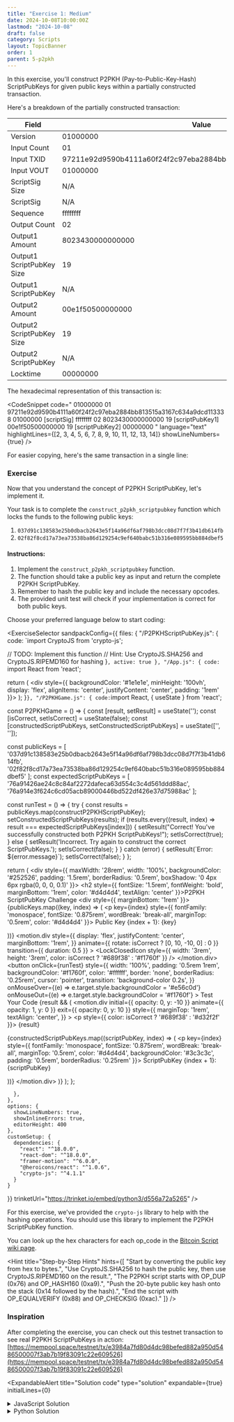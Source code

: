 ```yaml
---
title: "Exercise 1: Medium"
date: 2024-10-08T10:00:00Z
lastmod: "2024-10-08"
draft: false
category: Scripts
layout: TopicBanner
order: 1
parent: 5-p2pkh
---
```


In this exercise, you'll construct P2PKH (Pay-to-Public-Key-Hash) ScriptPubKeys for given public keys within a partially constructed transaction.

Here's a breakdown of the partially constructed transaction:

| Field                    | Value                                                            |
| ------------------------ | ---------------------------------------------------------------- |
| Version                  | 01000000                                                         |
| Input Count              | 01                                                               |
| Input TXID               | 97211e92d9590b4111a60f24f2c97eba2884bb813515a3167c634a9dcd113338 |
| Input VOUT               | 01000000                                                         |
| ScriptSig Size           | N/A                                                              |
| ScriptSig                | N/A                                                              |
| Sequence                 | ffffffff                                                         |
| Output Count             | 02                                                               |
| Output1 Amount           | 8023430000000000                                                 |
| Output1 ScriptPubKey Size| 19                                                               |
| Output1 ScriptPubKey     | N/A                                                              |
| Output2 Amount           | 00e1f50500000000                                                 |
| Output2 ScriptPubKey Size| 19                                                               |
| Output2 ScriptPubKey     | N/A                                                              |
| Locktime                 | 00000000                                                         |

The hexadecimal representation of this transaction is:

<CodeSnippet
    code="
  01000000
  01
  97211e92d9590b4111a60f24f2c97eba2884bb813515a3167c634a9dcd113338
  01000000
  [scriptSig]
  ffffffff
  02
  8023430000000000
  19
  [scriptPubKey1]
  00e1f50500000000
  19
  [scriptPubKey2]
  00000000
  "
    language="text"
    highlightLines={[2, 3, 4, 5, 6, 7, 8, 9, 10, 11, 12, 13, 14]}
    showLineNumbers={true}
/>

For easier copying, here's the same transaction in a single line:

<CodeSnippet
    code="010000000197211e92d9590b4111a60f24f2c97eba2884bb813515a3167c634a9dcd11333801000000-[scriptSig]-ffffffff028023430000000000-[scriptPubKey1]-00e1f50500000000-[scriptPubKey2]-00000000"
    language="text"
    showLineNumbers={true}
/>

### Exercise

Now that you understand the concept of P2PKH ScriptPubKey, let's implement it.  

Your task is to complete the `construct_p2pkh_scriptpubkey` function which locks the funds to the following public keys:
1. `037d91c138583e25b0dbacb2643e5f14a96df6af798b3dcc08d7f7f3b41db614fb`
2. `02f82f8cd17a73ea73538ba86d129254c9ef640babc51b316e089595bb884dbef5`

#### Instructions:
1. Implement the `construct_p2pkh_scriptpubkey` function.
2. The function should take a public key as input and return the complete P2PKH ScriptPubKey.
3. Remember to hash the public key and include the necessary opcodes.
4. The provided unit test will check if your implementation is correct for both public keys.

Choose your preferred language below to start coding:

<ExerciseSelector
  sandpackConfig={{
    files: {
      "/P2PKHScriptPubKey.js": {
        code: `import CryptoJS from 'crypto-js';

  // TODO: Implement this function
  // Hint: Use CryptoJS.SHA256 and CryptoJS.RIPEMD160 for hashing
}`,
        active: true
      },
      "/App.js": {
        code: `import React from 'react';

  return (
    <div style={{ backgroundColor: '#1e1e1e', minHeight: '100vh', display: 'flex', alignItems: 'center', justifyContent: 'center', padding: '1rem' }}>
      <P2PKHGame />
    </div>
  );
}`
      },
      "/P2PKHGame.js": {
        code: `import React, { useState } from 'react';

const P2PKHGame = () => {
  const [result, setResult] = useState('');
  const [isCorrect, setIsCorrect] = useState(false);
  const [constructedScriptPubKeys, setConstructedScriptPubKeys] = useState(['', '']);

  const publicKeys = [
    '037d91c138583e25b0dbacb2643e5f14a96df6af798b3dcc08d7f7f3b41db614fb',
    '02f82f8cd17a73ea73538ba86d129254c9ef640babc51b316e089595bb884dbef5'
  ];
  const expectedScriptPubKeys = [
    '76a91426ae24c8c84af2272dafeca63d554c3c4d561ddd88ac',
    '76a914e3f624c6cd05acb89000446bd522df426e37d75988ac'
  ];

  const runTest = () => {
    try {
      const results = publicKeys.map(constructP2PKHScriptPubKey);
      setConstructedScriptPubKeys(results);
      if (results.every((result, index) => result === expectedScriptPubKeys[index])) {
        setResult("Correct! You've successfully constructed both P2PKH ScriptPubKeys!");
        setIsCorrect(true);
      } else {
        setResult('Incorrect. Try again to construct the correct ScriptPubKeys.');
        setIsCorrect(false);
      }
    } catch (error) {
      setResult(\`Error: \${error.message}\`);
      setIsCorrect(false);
    }
  };

  return (
    <div style={{ maxWidth: '28rem', width: '100%', backgroundColor: '#252526', padding: '1.5rem', borderRadius: '0.5rem', boxShadow: '0 4px 6px rgba(0, 0, 0, 0.1)' }}>
      <h2 style={{ fontSize: '1.5rem', fontWeight: 'bold', marginBottom: '1rem', color: '#d4d4d4', textAlign: 'center' }}>P2PKH ScriptPubKey Challenge</h2>
      <div style={{ marginBottom: '1rem' }}>
        {publicKeys.map((key, index) => (
          <p key={index} style={{ fontFamily: 'monospace', fontSize: '0.875rem', wordBreak: 'break-all', marginTop: '0.5rem', color: '#d4d4d4' }}>
            Public Key {index + 1}: {key}
          </p>
        ))}
      </div>
      <motion.div
        style={{
          display: 'flex',
          justifyContent: 'center',
          marginBottom: '1rem',
        }}
        animate={{ rotate: isCorrect ? [0, 10, -10, 0] : 0 }}
        transition={{ duration: 0.5 }}
      >
        <LockClosedIcon style={{ width: '3rem', height: '3rem', color: isCorrect ? '#689f38' : '#f1760f' }} />
      </motion.div>
      <button
        onClick={runTest}
        style={{
          width: '100%',
          padding: '0.5rem 1rem',
          backgroundColor: '#f1760f',
          color: '#ffffff',
          border: 'none',
          borderRadius: '0.25rem',
          cursor: 'pointer',
          transition: 'background-color 0.2s',
        }}
        onMouseOver={(e) => e.target.style.backgroundColor = '#e56c0d'}
        onMouseOut={(e) => e.target.style.backgroundColor = '#f1760f'}
      >
        Test Your Code
      </button>
      <AnimatePresence>
        {result && (
          <motion.div
            initial={{ opacity: 0, y: -10 }}
            animate={{ opacity: 1, y: 0 }}
            exit={{ opacity: 0, y: 10 }}
            style={{
              marginTop: '1rem',
              textAlign: 'center',
            }}
          >
            <p style={{ color: isCorrect ? '#689f38' : '#d32f2f' }}>
              {result}
            </p>
            {constructedScriptPubKeys.map((scriptPubKey, index) => (
              <p key={index} style={{ 
                fontFamily: 'monospace', 
                fontSize: '0.875rem', 
                wordBreak: 'break-all', 
                marginTop: '0.5rem', 
                color: '#d4d4d4',
                backgroundColor: '#3c3c3c',
                padding: '0.5rem',
                borderRadius: '0.25rem'
              }}>
                ScriptPubKey {index + 1}: {scriptPubKey}
              </p>
            ))}
          </motion.div>
        )}
      </AnimatePresence>
    </div>
  );
};

      },
    },
    options: {
      showLineNumbers: true,
      showInlineErrors: true,
      editorHeight: 400
    },
    customSetup: {
      dependencies: {
        "react": "^18.0.0",
        "react-dom": "^18.0.0",
        "framer-motion": "^6.0.0",
        "@heroicons/react": "^1.0.6",
        "crypto-js": "^4.1.1"
      }
    }
  }}
  trinketUrl="https://trinket.io/embed/python3/d556a72a5265"
/>

For this exercise, we've provided the `crypto-js` library to help with the hashing operations. You should use this library to implement the P2PKH ScriptPubKey function.

You can look up the hex characters for each op_code in the [Bitcoin Script wiki page](https://en.bitcoin.it/wiki/Script).

<Hint
    title="Step-by-Step Hints"
    hints={[
        "Start by converting the public key from hex to bytes.",
        "Use CryptoJS.SHA256 to hash the public key, then use CryptoJS.RIPEMD160 on the result.",
        "The P2PKH script starts with OP_DUP (0x76) and OP_HASH160 (0xa9).",
        "Push the 20-byte public key hash onto the stack (0x14 followed by the hash).",
        "End the script with OP_EQUALVERIFY (0x88) and OP_CHECKSIG (0xac)."
    ]}
/>


### Inspiration

After completing the exercise, you can check out this testnet transaction to see real P2PKH ScriptPubKeys in action:
[https://mempool.space/testnet/tx/e3984a7fd80d4dc98befed882a950d5486500007f3ab7b19f83091c22e609526](https://mempool.space/testnet/tx/e3984a7fd80d4dc98befed882a950d5486500007f3ab7b19f83091c22e609526)


<ExpandableAlert
  title="Solution code"
  type="solution"
  expandable={true}
  initialLines={0}
>
  <details>
    <summary>JavaScript Solution</summary>
    ```javascript
    import CryptoJS from 'crypto-js';

    export function constructP2PKHScriptPubKey(publicKey) {
        // Convert public key from hex to WordArray
        const pubKeyWordArray = CryptoJS.enc.Hex.parse(publicKey);
        
        // Hash the public key
        const sha256Hash = CryptoJS.SHA256(pubKeyWordArray);
        const ripemd160Hash = CryptoJS.RIPEMD160(sha256Hash);
        
        // Convert hash to hex
        const pubKeyHash = ripemd160Hash.toString(CryptoJS.enc.Hex);
        
        // Construct the script
        const script = '76a914' + pubKeyHash + '88ac';
        
        return script;
    }
    ```
  </details>

  <details>
    <summary>Python Solution</summary>
    ```Python
    import hashlib

    def construct_p2pkh_scriptpubkey(public_key: str) -> str:
        # Convert public key from hex to bytes
        pubkey_bytes = bytes.fromhex(public_key)
        
        # Hash the public key
        sha256_hash = hashlib.sha256(pubkey_bytes).digest()
        ripemd160_hash = hashlib.new('ripemd160', sha256_hash).digest()
        
        # Construct the script
        script = b'\x76\xa9\x14' + ripemd160_hash + b'\x88\xac'
        
        return script.hex()
    ```
  </details>
</ExpandableAlert>

